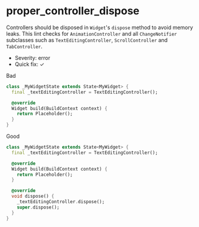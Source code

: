 # proper_controller_dispose

Controllers should be disposed in `Widget`'s `dispose` method to avoid memory leaks. This lint checks for `AnimationController` and all `ChangeNotifier` subclasses such as `TextEditingController`, `ScrollController` and `TabController`.

- Severity: error
- Quick fix: ✓

Bad

```dart
class _MyWidgetState extends State<MyWidget> {
  final _textEditingController = TextEditingController();

  @override
  Widget build(BuildContext context) {
    return Placeholder();
  }
}
```

Good

```dart
class _MyWidgetState extends State<MyWidget> {
  final _textEditingController = TextEditingController();

  @override
  Widget build(BuildContext context) {
    return Placeholder();
  }

  @override
  void dispose() {
    _textEditingController.dispose();
    super.dispose();
  }
}
```
